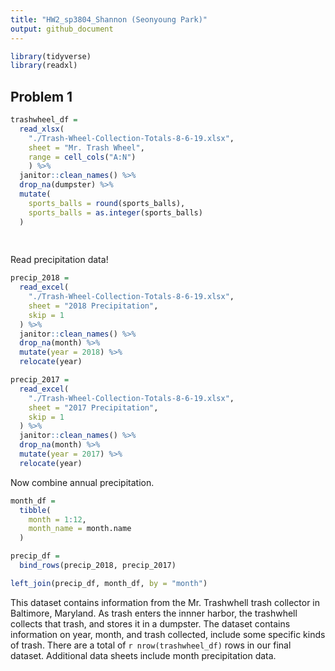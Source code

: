```yaml
---
title: "HW2_sp3804_Shannon (Seonyoung Park)"
output: github_document
---
```

```r
library(tidyverse)
library(readxl)
```

## Problem 1
```r
trashwheel_df = 
  read_xlsx(
    "./Trash-Wheel-Collection-Totals-8-6-19.xlsx",
    sheet = "Mr. Trash Wheel",
    range = cell_cols("A:N")
    ) %>%
  janitor::clean_names() %>%
  drop_na(dumpster) %>%
  mutate(
    sports_balls = round(sports_balls),
    sports_balls = as.integer(sports_balls)
  )
    
  
```
Read precipitation data!

```r
precip_2018 = 
  read_excel(
    "./Trash-Wheel-Collection-Totals-8-6-19.xlsx",
    sheet = "2018 Precipitation",
    skip = 1
  ) %>%
  janitor::clean_names() %>%
  drop_na(month) %>%
  mutate(year = 2018) %>%
  relocate(year)

precip_2017 = 
  read_excel(
    "./Trash-Wheel-Collection-Totals-8-6-19.xlsx",
    sheet = "2017 Precipitation",
    skip = 1
  ) %>%
  janitor::clean_names() %>%
  drop_na(month) %>%
  mutate(year = 2017) %>%
  relocate(year)
```

Now combine annual precipitation.
```r
month_df = 
  tibble(
    month = 1:12,
    month_name = month.name
  )

precip_df = 
  bind_rows(precip_2018, precip_2017) 

left_join(precip_df, month_df, by = "month")


```

This dataset contains information from the Mr. Trashwhell trash collector in Baltimore, Maryland. As trash enters the innner harbor, the trashwhell collects that trash, and stores it in a dumpster. The dataset contains information on year, month, and trash collected, include some specific kinds of trash. There are a total of `r nrow(trashwheel_df)` rows in our final dataset. Additional data sheets include month precipitation data. 
